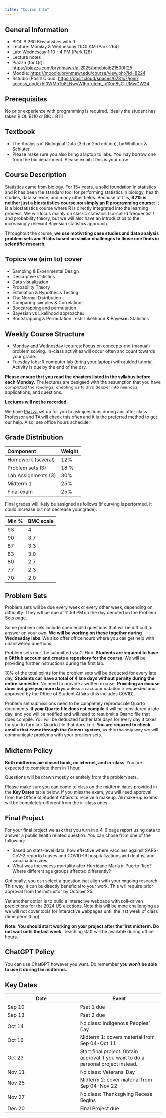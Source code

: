 ```yaml
---
title: "Course Info"
---
```


## General Information

- BIOL B 260 Biostatistics with R
- Lecture: Monday \& Wednesday 11:40 AM (Park 264)
- Lab: Wednesday 1:10 - 4 PM (Park 128)
- Lecture notes: 
- Piazza (for Qs): <https://piazza.com/brynmawr/fall2025/bmcbiolb215001f25>
- Moodle: <https://moodle.brynmawr.edu/course/view.php?id=8224>
- Rstudio (Posit) Cloud: <https://posit.cloud/spaces/678147/join?access_code=hl0WMhTu8LNwvW1hn-uIdm_lx1Xm8sCjIUMwCW24>

## Prerequisites

No prior experience with programming is required. Ideally the student has taken BIOL B110 or BIOL B111.


## Textbook

- The Analysis of Biological Data (3rd or 2nd edition), by Whitlock \& Schluter.
- Please make sure you also bring a laptop to labs. You may borrow one from the bio department. Please email if this is your case. 

## Course Description

Statistics came from biology. For 15+ years, a solid foundation in statistics and R has been the standard tool for performing statistics in biology, health studies, data science, and many other fields. Because of this, **B215 is neither just a biostatistics course nor simply an R programming course**: it is a biostatistics course where R is directly integrated into the learning process. We will focus mainly on classic statistics (so-called frequentist ) and probability theory, but we will also have an introduction to the increasingly relevant Bayesian statistics approach. 

Throughout the course, **we use motivating case studies and data analysis problem sets and R labs based on similar challenges to those one finds in scientific research**. 

## Topics we (aim to) cover


- Sampling & Experimental Design
- Descriptive statistics
- Data visualization
- Probability Theory
- Estimation & Hypothesis Testing
- The Normal Distribution
- Comparing samples & Correlations
- Bootstrapping and permutation
- Bayesian vs Likelihood approaches
- Bootstrapping & Permutation Tests Likelihood & Bayesian Statistics


## Weekly Course Structure

* Monday and Wednesday lectures: Focus on concepts and (manual) problem solving. In-class activities will occur often and count towards your grade.
* Tuesday labs: R computer lab (bring your laptop) with guided tutorial. Activity is due by the end of the day.

**Please ensure that you read the chapters listed in the syllabus before each Monday.** The lectures are designed with the assumption that you have completed the readings, enabling us to dive deeper into nuances, applications, and questions.

**Lectures will not be recorded.**

We have [Piazza](https://piazza.com/brynmawr/fall2025/bmcbiolb215001f25) set up for you to ask questions during and after class. Professor and TA will check this often and it is the preferred method to get our help. Also, see office hours schedule.

## Grade Distribution

| Component | Weight |
|:-------------------|:---------|
| Homework (several) | 12% |
| Problem sets (3) | 18 % |
| Lab Assignments (3) | 30% |
| Midterm 1 | 25% |
| Final exam | 25% |

Final grades will likely be assigned as follows (if curving is performed, it could increase but not decrease your grade):

| Min % | BMC scale |
|:-------------------|:---------|
| 93| 4 |
| 90 | 3.7|
| 87| 3.3|
| 83| 3.0|
| 80| 2.7|
| 77| 2.3|
| 70|2.0|


## Problem Sets 

Problem sets will be due every week or every other week, depending on difficulty. They will be due at 11:59 PM on the day denoted on the Problem Sets page.

Some problem sets include open ended questions that will be difficult to answer on your own. **We will be working on these together during Wednesday labs**. We also offer office hours where you can get help with unanswered questions.

Problem sets must be submitted via GitHub. **Students are required to have a GitHub account and create a repository for the course.**  We will be providing further instructions during the first lab.

10% of the total points for the problem sets will be deducted for every late day. **Students can have a total of 4 late days without penalty during the entire semester.** No need to provide a written excuse. **Providing an excuse does not give you more days** unless an accommodation is requested and approved by the Office of Student Affairs (this includes COVID).

Problem set submissions need to be completely reproducible Quarto documents. **If your Quarto file does not compile** it will be considered a late day, and you will be notified and will need to resubmit a Quarto file that does compile. You will be deducted further late days for every day it takes for you to turn in a Quarto file that does knit. **You are required to check emails that come through the Canvas system**, as this the only way we will communicate problems with your problem sets.


## Midterm Policy

**Both midterms are closed book, no internet, and in-class**. 
You are expected to complete them in 1 hour. 

Questions will be drawn mostly or entirely from the problem sets.

Please make sure you can come to class on the midterm dates provided in the **Key Dates** table below. If you miss the exam, you will need approval from the Office of Student Affairs to receive a makeup. All make-up exams will be completely different from the in-class ones.

## Final Project

For your final project we ask that you turn in a 4-6 page report using data to answer a public health related question. You can chose from one of the following:

* Based on state-level data, how effective where vaccines against SARS-CoV-2 reported cases and COVID-19 hospitalizations and deaths, and vaccination rates.
* What was the excess mortality after Hurricane María in Puerto Rico? Where different age groups affected differently?
 
Optionally, you can select a question that align with your ongoing research. This way, it can be directly beneficial to your work. This will require prior approval from the instructor by October 25.

Yet another option is to build a interactive webpage with poll-driven predictions for the 2024 US elections. Note this will be more challenging as we will not cover tools for interactive webpages until the last week of class (time permitting).

**Note: You should start working on your project after the first midterm. Do not wait until the last week**. Teaching staff will be available during office hours.

## ChatGPT Policy

You can use ChatGPT however you want. Do remember **you won't be able to use it during the midterms.**

## Key Dates 

| Date | Event |
|------|-------|
| Sep 10 | Pset 1 due |
| Sep 13 | Pset 2 due |
| Oct 14 | No class: Indigenous Peoples' Day |
| Oct 16 | Midterm 1: covers material from Sep 04-Oct 11 |
| Oct 23 | Start final project. Obtain approval if you want to do a personal project instead. |
| Nov 11 | No class: Veterans' Day |
| Nov 25 | Midterm 2: cover material from Sep 04-Nov 22 | 
| Nov 27 | No class: Thanksgiving Recess Begins |
| Dec 20 | Final Project due | 